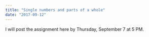 ```yaml
---
title: "Single numbers and parts of a whole"
date: "2017-09-12"
---
```


I will post the assignment here by Thursday, September 7 at 5 PM.
